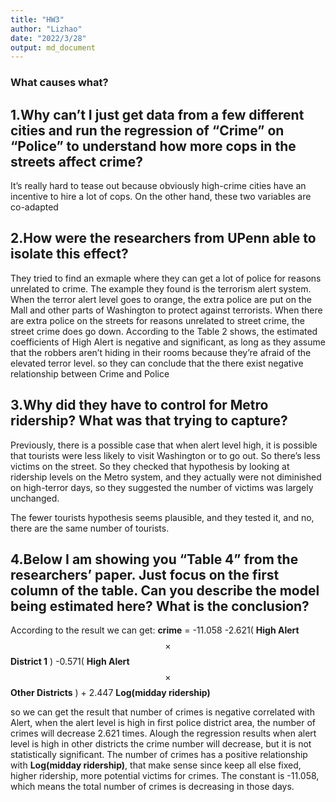 ```yaml
---
title: "HW3"
author: "Lizhao"
date: "2022/3/28"
output: md_document
---
```


### What causes what?

## 1.Why can’t I just get data from a few different cities and run the regression of “Crime” on “Police” to understand how more cops in the streets affect crime?

It's really hard to tease out because obviously high-crime cities have an incentive to hire a lot of cops. On the other hand, these two variables are co-adapted


## 2.How were the researchers from UPenn able to isolate this effect?

They tried to find an exmaple where they can get a lot of police for reasons unrelated to crime.  The example they found is the terrorism alert system. When the terror alert level goes to orange, the extra police are put on the Mall and other parts of Washington to protect against terrorists. When there are extra police on the streets for reasons unrelated to street crime, the street crime does go down. According to the Table 2 shows, the estimated coefficients of High Alert is negative and significant, as long as they assume that the robbers aren't hiding in their rooms because they're afraid of the elevated terror level. so they can conclude that the there exist negative relationship between Crime and Police


## 3.Why did they have to control for Metro ridership? What was that trying to capture?

Previously, there is a possible case that when alert level high, it is possible that tourists were less likely to visit Washington or to go out. So there's less victims on the street. So they checked that hypothesis by looking at ridership levels on the Metro system, and they actually were not diminished on high-terror days, so they suggested the number of victims was largely unchanged. 

The fewer tourists hypothesis seems plausible, and they tested it, and no, there are the same number of tourists.


## 4.Below I am showing you "Table 4" from the researchers' paper. Just focus on the first column of the table. Can you describe the model being estimated here? What is the conclusion?

According to the result we can get:
__crime__ = -11.058 -2.621( __High Alert__ $$\times$$  __District 1__ ) -0.571( __High Alert__ $$\times$$ __Other Districts__ ) + 2.447 __Log(midday ridership)__

so we can get the result that number of crimes is negative correlated with Alert, when the alert  level is high in first police district area, the number of crimes will decrease 2.621 times. Alough the regression results when alert level is high in other districts the crime number will decrease, but it is not statistically significant. The number of crimes has a positive relationship with __Log(midday ridership)__, that make sense since keep all else fixed, higher ridership, more potential victims for crimes. The constant is -11.058, which means the total number of crimes is decreasing in those days.




